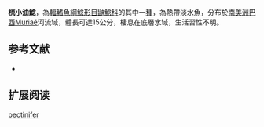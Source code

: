 {{Speciesbox
| name = 梳小油鯰
| image = 
| image_width = 250px
| status = NE
| status_system = IUCN3.1
| genus = Pimelodella
| species = pectinifer
| authority = Eigenmann & Eigenmann, 1888
| synonyms = *''Pimelodella pectinifera'',Eigenmann & Eigenmann, 1888
}}

'''梳小油鯰'''，為[[輻鰭魚綱|輻鰭魚綱]][[鯰形目|鯰形目]][[鼬鯰科|鼬鯰科]]的其中一[[種|種]]，為熱帶淡水魚，分布於[[南美洲|南美洲]][[巴西|巴西]]Muriaé河流域，體長可達15公分，棲息在底層水域，生活習性不明。

==参考文献==
*{{FishBase_species|genus=Pimelodella|species=pectinifer|year=2015|month=6}}

== 扩展阅读 ==
{{refbegin}}
{{wikispecies-inline|Pimelodella pectinifer|梳小油鯰}}
{{refend}}
{{Taxonbar|from=Q538698}}

[[Category:小油鯰屬|pectinifer]]